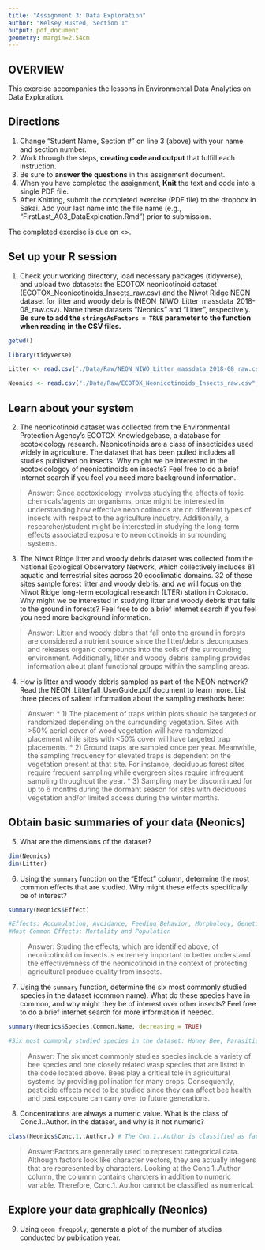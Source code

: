 ```yaml
---
title: "Assignment 3: Data Exploration"
author: "Kelsey Husted, Section 1"
output: pdf_document
geometry: margin=2.54cm
---
```


## OVERVIEW

This exercise accompanies the lessons in Environmental Data Analytics on Data Exploration. 

## Directions
1. Change "Student Name, Section #" on line 3 (above) with your name and section number.
2. Work through the steps, **creating code and output** that fulfill each instruction.
3. Be sure to **answer the questions** in this assignment document.
4. When you have completed the assignment, **Knit** the text and code into a single PDF file.
5. After Knitting, submit the completed exercise (PDF file) to the dropbox in Sakai. Add your last name into the file name (e.g., "FirstLast_A03_DataExploration.Rmd") prior to submission.

The completed exercise is due on <>.


## Set up your R session

1. Check your working directory, load necessary packages (tidyverse), and upload two datasets: the ECOTOX neonicotinoid dataset (ECOTOX_Neonicotinoids_Insects_raw.csv) and the Niwot Ridge NEON dataset for litter and woody debris (NEON_NIWO_Litter_massdata_2018-08_raw.csv). Name these datasets "Neonics" and "Litter", respectively. **Be sure to add the `stringsAsFactors = TRUE` parameter to the function when reading in the CSV files.**

```r
getwd()

library(tidyverse)

Litter <- read.csv("./Data/Raw/NEON_NIWO_Litter_massdata_2018-08_raw.csv", stringsAsFactors = TRUE)

Neonics <- read.csv("./Data/Raw/ECOTOX_Neonicotinoids_Insects_raw.csv", stringsAsFactors = TRUE)
```

## Learn about your system

2. The neonicotinoid dataset was collected from the Environmental Protection Agency's ECOTOX Knowledgebase, a database for ecotoxicology research. Neonicotinoids are a class of insecticides used widely in agriculture. The dataset that has been pulled includes all studies published on insects. Why might we be interested in the ecotoxicologoy of neonicotinoids on insects? Feel free to do a brief internet search if you feel you need more background information. 

> Answer: Since ecotoxicology involves studying the effects of toxic chemicals/agents on organisms, once might be interested in understanding how effective neonicotinoids are on different types of insects with respect to the agriculture industry. Additionally, a researcher/student might be interested in studying the long-term effects associated exposure to neonicotinoids in surrounding systems.

3. The Niwot Ridge litter and woody debris dataset was collected from the National Ecological Observatory Network, which collectively includes 81 aquatic and terrestrial sites across 20 ecoclimatic domains. 32 of these sites sample forest litter and woody debris, and we will focus on the Niwot Ridge long-term ecological research (LTER) station in Colorado. Why might we be interested in studying litter and woody debris that falls to the ground in forests? Feel free to do a brief internet search if you feel you need more background information. 

> Answer: Litter and woody debris that fall onto the ground in forests are considered a nutrient source since the litter/debris decomposes and releases organic compounds into the soils of the surrounding environment. Additionally, litter and woody debris sampling provides information about plant functional groups within the sampling areas.

4. How is litter and woody debris sampled as part of the NEON network? Read the NEON_Litterfall_UserGuide.pdf document to learn more. List three pieces of salient information about the sampling methods here: 

> Answer: 
* 1) The placement of traps within plots should be targeted or randomized depending on the surrounding vegetation. Sites with >50% aerial cover of wood vegetation will have randomized placement while sites with <50% cover will have targeted trap placements. 
* 2) Ground traps are sampled once per year. Meanwhile, the sampling frequency for elevated traps is dependent on the vegetation present at that site. For instance, deciduous forest sites require frequent sampling while evergreen sites require infrequent sampling throughout the year.
* 3) Sampling may be discontinued for up to 6 months during the dormant season for sites with deciduous vegetation and/or limited access during the winter months.



## Obtain basic summaries of your data (Neonics)

5. What are the dimensions of the dataset?

```r
dim(Neonics)
dim(Litter)
```
6. Using the `summary` function on the "Effect" column, determine the most common effects that are studied. Why might these effects specifically be of interest?

```r
summary(Neonics$Effect)

#Effects: Accumulation, Avoidance, Feeding Behavior, Morphology, Genetics, Mortality, Behavior, Growth, Physiology, Biochemistry, Histology, Population, Cell(s), Hormone(s), Reproduction, Development, Immunological, Enzyme(s), Intoxication
#Most Common Effects: Mortality and Population
```

> Answer: Studing the effects, which are identified above, of neonicotinoid on insects is extremely important to better understand the effectivemness of the neonicotinoid in the context of protecting agricultural produce quality from insects.

7. Using the `summary` function, determine the six most commonly studied species in the dataset (common name). What do these species have in common, and why might they be of interest over other insects? Feel free to do a brief internet search for more information if needed.
```r
summary(Neonics$Species.Common.Name, decreasing = TRUE)

#Six most commonly studied species in the dataset: Honey Bee, Parasitic Wasp, Buff Tailed Bumblebee, Carniolan Honey Bee, Bumble Bee, and Italian Honeybee
```

> Answer: The six most commonly studies species  include a variety of bee species and one closely related wasp species that are listed in the code located above. Bees play a critical tole in agricultural systems by providing pollination for many crops. Consequently, pesticide effects need to be studied since they can affect bee health and past exposure can carry over to future generations.

8. Concentrations are always a numeric value. What is the class of Conc.1..Author. in the dataset, and why is it not numeric?

```r
class(Neonics$Conc.1..Author.) # The Con.1..Author is classified as factors in the dataset.

```
> Answer:Factors are generally used to represent categorical data. Although factors look like character vectors, they are actually integers that are represented by characters. Looking at the Conc.1..Author column, the columnn contains charcters in addition to numeric variable. Therefore, Conc.1..Author cannot be classified as numerical.



## Explore your data graphically (Neonics)

9. Using `geom_freqpoly`, generate a plot of the number of studies conducted by publication year. 